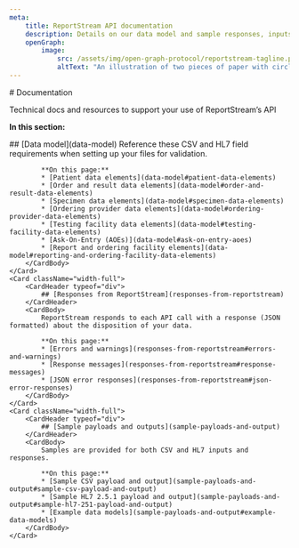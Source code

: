 ```yaml
---
meta:
    title: ReportStream API documentation
    description: Details on our data model and sample responses, inputs and outputs to assist you in your set up and use of the ReportStream API.
    openGraph:
        image:
            src: /assets/img/open-graph-protocol/reportstream-tagline.png
            altText: "An illustration of two pieces of paper with circles next to them. Inside the circles, it says: FHIR, HL7, CSV."
---
```



<LayoutSidenav><Sidenav /></LayoutSidenav>

<LayoutMain>
# Documentation

<p className="usa-intro text-base">Technical docs and resources to support your use of ReportStream’s API</p>

**In this section:**

<CardGroup>
    <Card className="width-full">
        <CardHeader typeof="div">
            ## [Data model](data-model)
        </CardHeader>
        <CardBody>
            Reference these CSV and HL7 field requirements when setting up your files for validation.

            **On this page:**
            * [Patient data elements](data-model#patient-data-elements)
            * [Order and result data elements](data-model#order-and-result-data-elements)
            * [Specimen data elements](data-model#specimen-data-elements)
            * [Ordering provider data elements](data-model#ordering-provider-data-elements)
            * [Testing facility data elements](data-model#testing-facility-data-elements)
            * [Ask-On-Entry (AOEs)](data-model#ask-on-entry-aoes)
            * [Report and ordering facility elements](data-model#reporting-and-ordering-facility-data-elements)
        </CardBody>
    </Card>
    <Card className="width-full">
        <CardHeader typeof="div">
            ## [Responses from ReportStream](responses-from-reportstream)
        </CardHeader>
        <CardBody>
            ReportStream responds to each API call with a response (JSON formatted) about the disposition of your data.

            **On this page:**
            * [Errors and warnings](responses-from-reportstream#errors-and-warnings)
            * [Response messages](responses-from-reportstream#response-messages)
            * [JSON error responses](responses-from-reportstream#json-error-responses)
        </CardBody>
    </Card>
    <Card className="width-full">
        <CardHeader typeof="div">
            ## [Sample payloads and outputs](sample-payloads-and-output)
        </CardHeader>
        <CardBody>
            Samples are provided for both CSV and HL7 inputs and responses.

            **On this page:**
            * [Sample CSV payload and output](sample-payloads-and-output#sample-csv-payload-and-output)
            * [Sample HL7 2.5.1 payload and output](sample-payloads-and-output#sample-hl7-251-payload-and-output)
            * [Example data models](sample-payloads-and-output#example-data-models)
        </CardBody>
    </Card>
</CardGroup>
</LayoutMain>